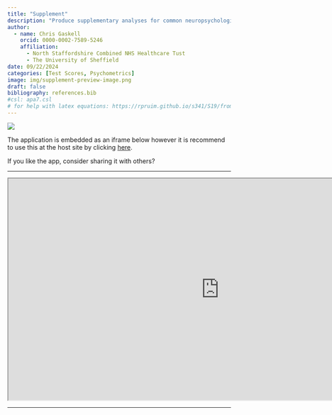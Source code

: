 ```yaml
---
title: "Supplement"
description: "Produce supplementary analyses for common neuropsychological test scores."
author:
  - name: Chris Gaskell
    orcid: 0000-0002-7589-5246
    affiliation:
      - North Staffordshire Combined NHS Healthcare Tust
      - The University of Sheffield
date: 09/22/2024
categories: [Test Scores, Psychometrics]
image: img/supplement-preview-image.png
draft: false
bibliography: references.bib
#csl: apa7.csl
# for help with latex equations: https://rpruim.github.io/s341/S19/from-class/MathinRmd.html#:~:text=Math%20inside%20RMarkdown,10n%3D1n2.
---
```


![](img/supplement-preview-image.png)

The application is embedded as an iframe below however it is recommend to use this at the host site by clicking [here](https://chris-gaskell.shinyapps.io/effectiveness-meta-shiny/).

If you like the app, consider sharing it with others?

<hr>

```{=html}
<iframe width="950" height="500" src="https://chris-gaskell.shinyapps.io/effectiveness-meta-shiny/" title="Therapy Outcomes"></iframe>
```
<hr>

<div>

```{=html}
<div style="text-align: center;">
  <script type="text/javascript" src="https://cdnjs.buymeacoffee.com/1.0.0/button.prod.min.js" data-name="bmc-button" data-slug="chris.gaskell" data-color="#e9ecef" data-emoji="☕"  data-font="Lato" data-text="Support with Coffee" data-outline-color="#009adb" data-font-color="#009adb" data-coffee-color="#FFDD00"></script>
</div>
```

</div>
